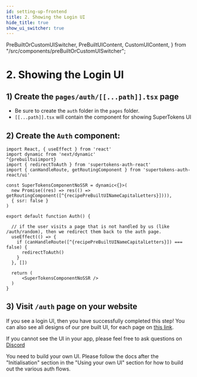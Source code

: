 ```yaml
---
id: setting-up-frontend
title: 2. Showing the Login UI
hide_title: true
show_ui_switcher: true
---
```


<!-- ./thirdpartyemailpassword/nextjs/setting-up-frontend.mdx -->

  PreBuiltOrCustomUISwitcher,
  PreBuiltUIContent,
  CustomUIContent,
} from "/src/components/preBuiltOrCustomUISwitcher";


# 2. Showing the Login UI

<PreBuiltOrCustomUISwitcher>

<PreBuiltUIContent>

## 1) Create the `pages/auth/[[...path]].tsx` page
- Be sure to create the `auth` folder in the `pages` folder.
- `[[...path]].tsx` will contain the component for showing SuperTokens UI

## 2) Create the `Auth` component:

```tsx title="pages/auth/[[...path]].tsx"
import React, { useEffect } from 'react'
import dynamic from 'next/dynamic'
^{prebuiltuiimport}
import { redirectToAuth } from 'supertokens-auth-react'
import { canHandleRoute, getRoutingComponent } from 'supertokens-auth-react/ui'

const SuperTokensComponentNoSSR = dynamic<{}>(
  new Promise((res) => res(() => getRoutingComponent([^{recipePreBuiltUINameCapitalLetters}]))),
  { ssr: false }
)

export default function Auth() {

  // if the user visits a page that is not handled by us (like /auth/random), then we redirect them back to the auth page.
  useEffect(() => {
    if (canHandleRoute([^{recipePreBuiltUINameCapitalLetters}]) === false) { 
      redirectToAuth()
    }
  }, [])

  return (
      <SuperTokensComponentNoSSR />
  )
}
```

## 3) Visit `/auth` page on your website

If you see a login UI, then you have successfully completed this step! You can also see all designs of our pre built UI, for each page on [this link](https://master--6571be2867f75556541fde98.chromatic.com/?path=/story/auth-page--playground).

If you cannot see the UI in your app, please feel free to ask questions on [Discord](https://supertokens.com/discord)

</PreBuiltUIContent>

<CustomUIContent>

You need to build your own UI. Please follow the docs after the "Initialisation" section in the "Using your own UI" section for how to build out the various auth flows.

</CustomUIContent>

</PreBuiltOrCustomUISwitcher>

